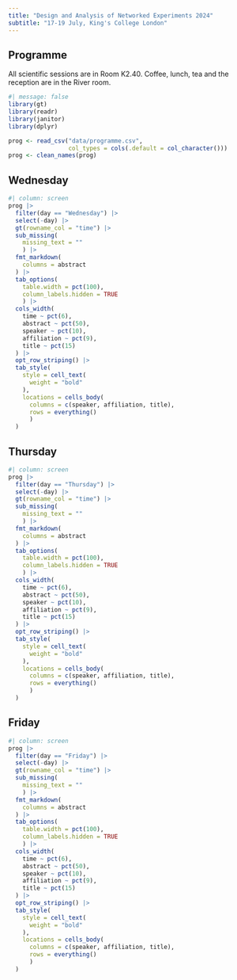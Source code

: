 ```yaml
---
title: "Design and Analysis of Networked Experiments 2024"
subtitle: "17-19 July, King's College London"
---
```


## Programme

All scientific sessions are in Room K2.40. Coffee, lunch, tea and the reception are in the River room.

```r
#| message: false
library(gt)
library(readr)
library(janitor)
library(dplyr)

prog <- read_csv("data/programme.csv", 
                 col_types = cols(.default = col_character()))
prog <- clean_names(prog)
```


::: {.panel-tabset}

## Wednesday

```r
#| column: screen
prog |> 
  filter(day == "Wednesday") |>
  select(-day) |>
  gt(rowname_col = "time") |>
  sub_missing(
    missing_text = ""
    ) |>
  fmt_markdown(
    columns = abstract
  ) |>
  tab_options(
    table.width = pct(100),
    column_labels.hidden = TRUE
    ) |>
  cols_width(
    time ~ pct(6),
    abstract ~ pct(50),
    speaker ~ pct(10),
    affiliation ~ pct(9),
    title ~ pct(15)
  ) |>
  opt_row_striping() |>
  tab_style(
    style = cell_text(
      weight = "bold"
    ),
    locations = cells_body(
      columns = c(speaker, affiliation, title),
      rows = everything()
      )
  )
```

## Thursday

```r
#| column: screen
prog |> 
  filter(day == "Thursday") |>
  select(-day) |>
  gt(rowname_col = "time") |>
  sub_missing(
    missing_text = ""
    ) |>
  fmt_markdown(
    columns = abstract
  ) |>
  tab_options(
    table.width = pct(100),
    column_labels.hidden = TRUE
    ) |>
  cols_width(
    time ~ pct(6),
    abstract ~ pct(50),
    speaker ~ pct(10),
    affiliation ~ pct(9),
    title ~ pct(15)
  ) |>
  opt_row_striping() |>
  tab_style(
    style = cell_text(
      weight = "bold"
    ),
    locations = cells_body(
      columns = c(speaker, affiliation, title),
      rows = everything()
      )
  )
```

## Friday

```r
#| column: screen
prog |> 
  filter(day == "Friday") |>
  select(-day) |>
  gt(rowname_col = "time") |>
  sub_missing(
    missing_text = ""
    ) |>
  fmt_markdown(
    columns = abstract
  ) |>
  tab_options(
    table.width = pct(100),
    column_labels.hidden = TRUE
    ) |>
  cols_width(
    time ~ pct(6),
    abstract ~ pct(50),
    speaker ~ pct(10),
    affiliation ~ pct(9),
    title ~ pct(15)
  ) |>
  opt_row_striping() |>
  tab_style(
    style = cell_text(
      weight = "bold"
    ),
    locations = cells_body(
      columns = c(speaker, affiliation, title),
      rows = everything()
      )
  )
```

:::




